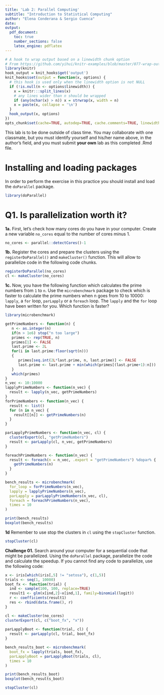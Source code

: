 ```yaml
---
title: 'Lab 2: Parallel Computing'
subtitle: "Introduction to Statistical Computing"
author: "Elena Conderana & Sergio Cuenca"
date: 
output:
  pdf_document: 
    toc: true
    number_sections: false
    latex_engine: pdflatex
---
```


```r
# A hook to wrap output based on a linewidth chunk option
# From https://github.com/yihui/knitr-examples/blob/master/077-wrap-output.Rmd
library(knitr)
hook_output = knit_hooks$get('output')
knit_hooks$set(output = function(x, options) {
  # this hook is used only when the linewidth option is not NULL
  if (!is.null(n <- options$linewidth)) {
    x = knitr:::split_lines(x)
    # any lines wider than n should be wrapped
    if (any(nchar(x) > n)) x = strwrap(x, width = n)
    x = paste(x, collapse = '\n')
  }
  hook_output(x, options)
})
opts_chunk$set(cache=TRUE, autodep=TRUE, cache.comments=TRUE, linewidth=79)
```

\newpage

This lab is to be done outside of class time. You may collaborate with one classmate, but you must identify yourself and his/her name above, in the author's field, and you must submit **your own** lab as this completed .Rmd file. 

Installing and loading packages 
===

In order to perform the exercise in this practice you should install and load the `doParallel` package. 

```r
library(doParallel)
```

Q1. Is parallelization worth it?
===

**1a.** First, let's check how many cores do you have in your computer. Create a new variable `no_cores` equal to the number of cores minus 1.

```r
no_cores <- parallel::detectCores()-1
```

**1b.** Register the cores and prepare the clusters using the `registerDoParallel()` and `makeCluster()` function. This will allow to parallelize code in the following code chunks.

```r
registerDoParallel(no_cores)
cl <- makeCluster(no_cores)
```

**1c.** Now, you have the following function which calculates the prime numbers from `1` to `n`. Use the `microbenchmark` package to check which is faster to calculate the prime numbers when n goes from 10 to 10000: `lapply`, a `for` loop, `parLapply` or a `foreach` loop. The `lapply` and the `for` loop have been written for you. Which function is faster?
```r
library(microbenchmark)

getPrimeNumbers <- function(n) {  
   n <- as.integer(n)
   if(n > 1e6) stop("n too large")
   primes <- rep(TRUE, n)
   primes[1] <- FALSE
   last.prime <- 2L
   for(i in last.prime:floor(sqrt(n)))
   {
      primes[seq.int(2L*last.prime, n, last.prime)] <- FALSE
      last.prime <- last.prime + min(which(primes[(last.prime+1):n]))
   }
   which(primes)
}
n_vec <- 10:10000
lapplyPrimeNumbers <- function(n_vec) {
  result <- lapply(n_vec, getPrimeNumbers)  
}
forPrimeNumbers <- function(n_vec) {
  result <- list()
  for (n in n_vec) {
    result[[n]] <- getPrimeNumbers(n)
  }
}

parLapplyPrimeNumbers <- function(n_vec, cl) {
  clusterExport(cl, "getPrimeNumbers")
  result <- parLapply(cl, n_vec, getPrimeNumbers)
}

foreachPrimeNumbers <- function(n_vec) {
  result <- foreach(n = n_vec, .export = "getPrimeNumbers") %dopar% {
    getPrimeNumbers(n)
  }
}

bench_results <- microbenchmark(
  for_loop = forPrimeNumbers(n_vec),
  lapply = lapplyPrimeNumbers(n_vec),
  parLapply = parLapplyPrimeNumbers(n_vec, cl),
  foreach = foreachPrimeNumbers(n_vec),
  times = 10
)

print(bench_results)
boxplot(bench_results)

```

**1d** Remember to use stop the clusters in `cl` using the `stopCluster` function.
```r
stopCluster(cl)
```

**Challenge 01.** Search around your computer for a sequential code that might be parallelized. Using the `doParallel` package, parallelize the code and calculate the speedup. If you cannot find any code to parallelize, use the following code:
```r

x <- iris[which(iris[,5] != "setosa"), c(1,5)]
trials <- seq(1, 10000)
boot_fx <- function(trial) {
  ind <- sample(100, 100, replace=TRUE)
  result1 <- glm(x[ind,2]~x[ind,1], family=binomial(logit))
  r <- coefficients(result1)
  res <- rbind(data.frame(), r)
}

cl <- makeCluster(no_cores)
clusterExport(cl, c("boot_fx", "x"))
 
parLapplyBoot <- function(trial, cl) {
  result <- parLapply(cl, trial, boot_fx)
} 

bench_results_boot <- microbenchmark(
  boot_fx = lapply(trials, boot_fx),  
  parLapplyBoot = parLapplyBoot(trials, cl),
  times = 10
)

print(bench_results_boot)
boxplot(bench_results_boot)

stopCluster(cl)

```